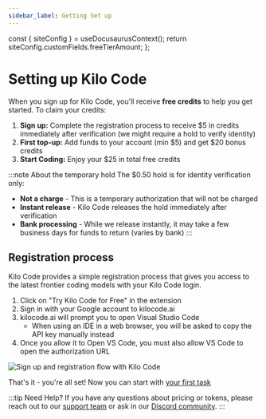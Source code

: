 ```yaml
---
sidebar_label: Getting Set up
---
```



  const { siteConfig } = useDocusaurusContext();
  return siteConfig.customFields.freeTierAmount;
};

# Setting up Kilo Code

When you sign up for Kilo Code, you'll receive **free credits** to help you get started. To claim your credits:

1. **Sign up:** Complete the registration process to receive $5 in credits immediately after verification (we might require a hold to verify identity)
2. **First top-up:** Add funds to your account (min $5) and get $20 bonus credits
3. **Start Coding:** Enjoy your $25 in total free credits

:::note About the temporary hold
The $0.50 hold is for identity verification only:

- **Not a charge** - This is a temporary authorization that will not be charged
- **Instant release** - Kilo Code releases the hold immediately after verification
- **Bank processing** - While we release instantly, it may take a few business days for funds to return (varies by bank)
  :::

## Registration process

Kilo Code provides a simple registration process that gives you access to the latest frontier coding models with your Kilo Code login.

1. Click on "Try Kilo Code for Free" in the extension
1. Sign in with your Google account to kilocode.ai
1. kilocode.ai will prompt you to open Visual Studio Code
   - When using an IDE in a web browser, you will be asked to copy the API key manually instead
1. Once you allow it to Open VS Code, you must also allow VS Code to open the authorization URL

<img
  src="/docs/img/setting-up/signupflow.gif"
  alt="Sign up and registration flow with Kilo Code"
/>

That's it - you're all set! Now you can start with [your first task](/getting-started/your-first-task)

:::tip Need Help?
If you have any questions about pricing or tokens, please reach out to our [support team](mailto:hi@kilocode.ai) or ask in our <a href={DISCORD_URL} target='_blank'>Discord community</a>.
:::
